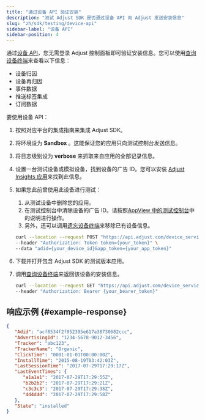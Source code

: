 ```yaml
---
title: "通过设备 API 验证安装"
description: "测试 Adjust SDK 是否通过设备 API 向 Adjust 发送安装信息"
slug: "zh/sdk/testing/device-api"
sidebar-label: "设备 API"
sidebar-position: 4
---
```


通过[设备 API](/zh/api/device-api/)，您无需登录 Adjust 控制面板即可验证安装信息。您可以使用[查询设备终端](en/api/device-api/inspect/)来查看以下信息：

-  设备归因
-  设备再归因
-  事件数据
-  推送标签集成
-  订阅数据

要使用设备 API：

1. 按照对应平台的集成指南来集成 Adjust SDK。

2. 将环境设为 **Sandbox** 。这能保证您的应用只向测试控制台发送信息。

3. 将日志级别设为 **verbose** 来抓取来自应用的全部记录信息。

4. 设置一台测试设备或模拟设备，找到设备的广告 ID。您可以安装 [Adjust Insights 应用](https://apps.apple.com/us/app/adjust-insights/id1125517808)来找到此信息。

5. 如果您此前曾使用此设备进行测试：

   1. 从测试设备中删除您的应用。
   2. 在测试控制台中清除设备的广告 ID。请按照[AppView 中的测试控制台](https://help.adjust.com/zh/article/testing-console#forget-device)中的说明进行操作。
   3. 另外，还可以调用[遗忘设备终端](/zh/api/device-api/forget/)来移除已有设备信息。

   ```bash
   curl --location --request POST "https://api.adjust.com/device_service/api/v1/forget_device" \
   --header "Authorization: Token token={your_token}" \
   --data "adid={your_device_id}&app_token={your_app_token}"
   ```

6. 下载并打开包含 Adjust SDK 的测试版本应用。

7. 调用[查询设备终端](/zh/api/device-api/inspect/)来返回该设备的安装信息。

   ```bash
   curl --location --request GET "https://api.adjust.com/device_service/api/v1/inspect_device?advertising_id={your_advertising_id}&app_token={your_app_token}" \
   --header "Authorization: Bearer {your_bearer_token}"
   ```

## 响应示例 {#example-response}

```json
{
   "Adid": "acf8534f2f052395e617a38730682ccc",
   "AdvertisingId": "1234-5678-9012-3456",
   "Tracker": "abc123",
   "TrackerName": "Organic",
   "ClickTime": "0001-01-01T00:00:00Z",
   "InstallTime": "2015-08-19T03:42:03Z",
   "LastSessionTime": "2017-07-29T17:29:17Z",
   "LastEventTimes": {
      "a1a1a1": "2017-07-29T17:29:55Z",
      "b2b2b2": "2017-07-29T17:29:21Z",
      "c3c3c3": "2017-07-29T17:29:38Z",
      "4d4d4d": "2017-07-29T17:29:58Z"
   },
   "State": "installed"
}
```
